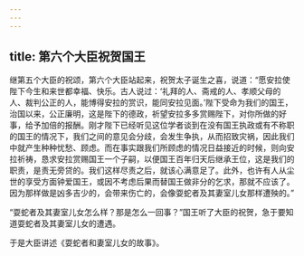 ```yaml
---
---
---
```

title: 第六个大臣祝贺国王
---




继第五个大臣的祝颂，第六个大臣站起来，祝贺太子诞生之喜，说道：“愿安拉使陛下今生和来世都幸福、快乐。古人说过：‘礼拜的人、斋戒的人、孝顺父母的人、裁判公正的人，能博得安拉的赏识，能同安拉见面。’陛下受命为我们的国王，治国以来，公正廉明，这是陛下的德政，祈望安拉多多赏赐陛下，对你所做的好事，给予加倍的报酬。刚才陛下已经听见这位学者谈到在没有国王执政或有不称职的国王的情况下，我们之间的意见会分歧，会发生争执，从而招致灾祸，因此我们中就产生种种忧愁、顾虑。而在事实跟我们所顾虑的情况日益接近的时候，则向安拉祈祷，恳求安拉赏赐国王一个子嗣，以便国王百年归天后继承王位，这是我们的职责，是责无旁贷的。我们这样尽责之后，就该心满意足了。此外，也许有人从尘世的享受方面钟爱国王，或因不考虑后果而替国王做非分的乞求，那就不应该了。因为那样做是凶多吉少的，会带来伤亡的，会像耍蛇者及其妻室儿女那样遭殃的。”

“耍蛇者及其妻室儿女怎么样？那是怎么一回事？”国王听了大臣的祝贺，急于要知道耍蛇者及其妻室儿女的遭遇。

于是大臣讲述《耍蛇者和妻室儿女的故事》。